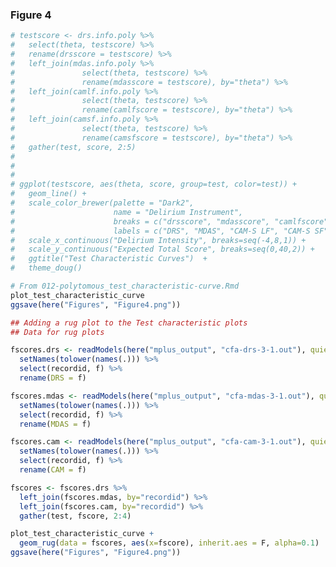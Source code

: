 

### Figure 4

```r

# testscore <- drs.info.poly %>%
#   select(theta, testscore) %>%
#   rename(drsscore = testscore) %>%
#   left_join(mdas.info.poly %>% 
#               select(theta, testscore) %>%
#               rename(mdasscore = testscore), by="theta") %>%
#   left_join(camlf.info.poly %>%
#               select(theta, testscore) %>%
#               rename(camlfscore = testscore), by="theta") %>%
#   left_join(camsf.info.poly %>%
#               select(theta, testscore) %>%
#               rename(camsfscore = testscore), by="theta") %>%
#   gather(test, score, 2:5)
# 
# 
# 
# ggplot(testscore, aes(theta, score, group=test, color=test)) +
#   geom_line() +
#   scale_color_brewer(palette = "Dark2", 
#                      name = "Delirium Instrument",
#                      breaks = c("drsscore", "mdasscore", "camlfscore", "camsfscore"),
#                      labels = c("DRS", "MDAS", "CAM-S LF", "CAM-S SF")) + 
#   scale_x_continuous("Delirium Intensity", breaks=seq(-4,8,1)) +
#   scale_y_continuous("Expected Total Score", breaks=seq(0,40,2)) +
#   ggtitle("Test Characteristic Curves")  +
#   theme_doug()

# From 012-polytomous_test_characteristic-curve.Rmd
plot_test_characteristic_curve
ggsave(here("Figures", "Figure4.png"))

```

```r
## Adding a rug plot to the Test characteristic plots
## Data for rug plots

fscores.drs <- readModels(here("mplus_output", "cfa-drs-3-1.out"), quiet = TRUE)[["savedata"]] %>%
  setNames(tolower(names(.))) %>%
  select(recordid, f) %>%
  rename(DRS = f)

fscores.mdas <- readModels(here("mplus_output", "cfa-mdas-3-1.out"), quiet = TRUE)[["savedata"]] %>%
  setNames(tolower(names(.))) %>%
  select(recordid, f) %>%
  rename(MDAS = f)

fscores.cam <- readModels(here("mplus_output", "cfa-cam-3-1.out"), quiet = TRUE)[["savedata"]] %>%
  setNames(tolower(names(.))) %>%
  select(recordid, f) %>%
  rename(CAM = f)

fscores <- fscores.drs %>%
  left_join(fscores.mdas, by="recordid") %>%
  left_join(fscores.cam, by="recordid") %>%
  gather(test, fscore, 2:4) 

plot_test_characteristic_curve +
  geom_rug(data = fscores, aes(x=fscore), inherit.aes = F, alpha=0.1)
ggsave(here("Figures", "Figure4.png"))



```